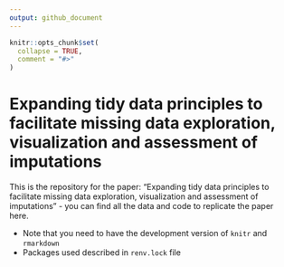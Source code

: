 ```yaml
---
output: github_document
---
```


<!-- README.md is generated from README.Rmd. Please edit that file -->

```r
knitr::opts_chunk$set(
  collapse = TRUE,
  comment = "#>"
)
```

# Expanding tidy data principles to facilitate missing data exploration, visualization and assessment of imputations

This is the repository for the paper: "Expanding tidy data principles to facilitate missing data exploration, visualization and assessment of imputations" - you can find all the data and code to replicate the paper here.

- Note that you need to have the development version of `knitr` and `rmarkdown`
- Packages used described in `renv.lock` file

